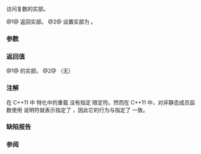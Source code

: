 {{cpp/numeric/complex/title|real}}
{{cpp/numeric/complex/navbar}}
{{dcl begin}}
{{dcl h|初等模板 {{c/core|std::complex&lt;T&gt;}}}}
{{dcl rev multi|num=1|until1=c++14|dcl1=
T real() const;
|since2=c++14|dcl2=
constexpr T real() const;
}}
{{dcl rev multi|num=2|until1=c++20|dcl1=
void real( T value );
|since2=c++20|dcl2=
constexpr void real( T value );
}}

{{dcl h|特化 {{c/core|std::complex&lt;float&gt;}}}}
{{dcl rev multi|num=1|until1=c++11|dcl1=
float real() const;
|since2=c++11|dcl2=
constexpr float real() const;
}}
{{dcl rev multi|num=2|until1=c++20|dcl1=
void real( float value );
|since2=c++20|dcl2=
constexpr void real( float value );
}}

{{dcl h|特化 {{c/core|std::complex&lt;double&gt;}}}}
{{dcl rev multi|num=1|until1=c++11|dcl1=
double real() const;
|since2=c++11|dcl2=
constexpr double real() const;
}}
{{dcl rev multi|num=2|until1=c++20|dcl1=
void real( double value );
|since2=c++20|dcl2=
constexpr void real( double value );
}}

{{dcl h|特化 {{c/core|std::complex&lt;long double&gt;}}}}
{{dcl rev multi|num=1|until1=c++11|dcl1=
long double real() const;
|since2=c++11|dcl2=
constexpr long double real() const;
}}
{{dcl rev multi|num=2|until1=c++20|dcl1=
void real( long double value );
|since2=c++20|dcl2=
constexpr void real( long double value );
}}

{{dcl end}}

访问复数的实部。

@1@ 返回实部。
@2@ 设置实部为 {{c|value}}。

===参数===
{{par begin}}
{{par|value|要将实部设置的值}}
{{par end}}

===返回值===
@1@ {{c|*this}} 的实部。
@2@ （无）

===注解===
在 C++11 中 {{lc|std::complex}} 特化中的重载 {{v|1}} 没有指定 {{c/core|const}} 限定符。然而在 C++11 中，对非静态成员函数使用 {{ltt|cpp/language/constexpr}} 说明符就表示指定了 {{c/core|const}}，因此它的行为与指定了 {{c/core|const}} 一致。

===缺陷报告===
{{dr list begin}}
{{dr list item|wg=lwg|dr=387|std=C++98|before=无法直接设置实部|after=可以通过新的 {{tt|real}} 重载设置}}
{{dr list end}}

===参阅===
{{dsc begin}}
{{dsc inc|cpp/numeric/complex/dsc real2}}
{{dsc inc|cpp/numeric/complex/dsc imag}}
{{dsc end}}

{{langlinks|de|en|es|fr|it|ja|pt|ru}}